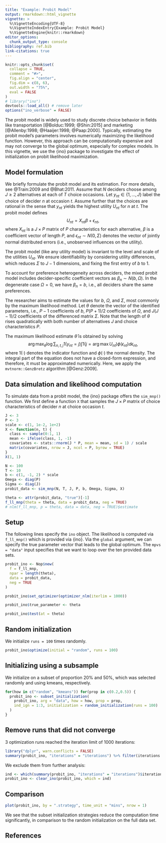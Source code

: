 ```yaml
---
title: "Example: Probit Model"
output: rmarkdown::html_vignette
vignette: >
  %\VignetteEncoding{UTF-8}
  %\VignetteIndexEntry{Example: Probit Model}
  %\VignetteEngine{knitr::rmarkdown}
editor_options: 
  chunk_output_type: console
bibliography: ref.bib
link-citations: true
---
```


```r
knitr::opts_chunk$set(
  collapse = TRUE,
  comment = "#>",
  fig.align = "center",
  fig.dim = c(8, 6), 
  out.width = "75%",
  eval = FALSE
)
# library("ino")
devtools::load_all() # remove later
options("ino_verbose" = FALSE)
```

The probit model is widely used to study discrete choice behavior in fields like transportation [@Bolduc:1999; @Shin:2015] and marketing [@Allenby:1998; @Haaijer:1998; @Paap:2000]. Typically, estimating the probit model's parameters involves numerically maximizing the likelihood function. However, this approach can be computationally expensive and may not converge to the global optimum, especially for complex models. In this vignette, we use the {ino} package to investigate the effect of initialization on probit likelihood maximization.

## Model formulation

We briefly formulate the probit model and its estimation. For more details, see @Train:2009 and @Bhat:2011. Assume that $N$ deciders choose among $J \geq 2$ alternatives at each of $T$ choice occasions. Let $y_{nt} \in \{1,\dots,J\}$ label the choice of decider $n$ at occasion $t$. Assume further that the choices are rational in the sense that $y_{nt}$ yields the highest utility $U_{nt}$ for $n$ at $t$. The probit model defines $$U_{nt} = X_{nt} \beta + \epsilon_{nt},$$ where $X_{nt}$ is a $J\times P$ matrix of $P$ characteristics for each alternative, $\beta$ is a coefficient vector of length $P$, and $\epsilon_{nt} \sim N(0,\Sigma)$ denotes the vector of jointly normal distributed errors (i.e., unobserved influences on the utility). 

The probit model (like any utility model) is invariant to the level and scale of the utilities $U_{nt}$. We ensure identifiability by considering utility differences, which reduces $\Sigma$ to $J-1$ dimensions, and fixing the first entry of $b$ to $1$.

To account for preference heterogeneity across deciders, the mixed probit model includes decider-specific coefficient vectors as $\beta_n \sim N(b, \Omega)$. In the degenerate case $\Omega = 0$, we have $\beta_n = b$, i.e., all deciders share the same preferences.
	
The researcher aims to estimate the values for $b$, $\Omega$, and $\Sigma$, most commonly by the maximum likelihood method. Let $\theta$ denote the vector of the identified parameters, i.e., $P-1$ coefficients of $b$, $P(P+1)/2$ coefficients of $\Omega$, and $J(J-1)/2$ coefficients of the differenced matrix $\Sigma$. Note that the length of $\theta$ rises quadratically with both number of alternatives $J$ and choice characteristics $P$. 

The maximum likelihood estimate $\hat{\theta}$ is obtained by solving $$\arg \max_\theta \log \sum_{n,t,j} 1(y_{nt} = j) \int 1(j = \arg \max U_{nt}) \phi(\epsilon_{nt}) d \epsilon_{nt},$$
where $1(\cdot)$ denotes the indicator function and $\phi(\cdot)$ the normal density. The integral part of the equation does not have a closed-form expression, and therefore, it must be approximated numerically. Here, we apply the `mvtnorm::GenzBretz` algorithm [@Genz:2009].

## Data simulation and likelihood computation

To simulate data from a probit model, the {ino} package offers the `sim_mnp()` function. We first define a function `X` that samples the $J\times P$ matrix of choice characteristics of decider $n$ at choice occasion $t$. 

```r
J <- 3
P <- 3
scale <- c(1, 1e-2, 1e+2)
X <- function(n, t) {
  class <- sample(0:1, 1)
  mean <- ifelse(class, 1, -1)
  covariates <- stats::rnorm(J * P, mean = mean, sd = 1) / scale
  matrix(covariates, nrow = J, ncol = P, byrow = TRUE)
}
X(1, 1)
```

```r
N <- 100
T <- 10
b <- c(1, -1, 2) * scale
Omega <- diag(P)
Sigma <- diag(J)
probit_data <- sim_mnp(N, T, J, P, b, Omega, Sigma, X)
```

```r
theta <- attr(probit_data, "true")[-1]
f_ll_mnp(theta = theta, data = probit_data, neg = TRUE)
# nlm(f_ll_mnp, p = theta, data = data, neg = TRUE)$estimate
```

## Setup

The following lines specify the `ino` object. The likelihood is computed via `f_ll_mnp()` which is provided via {ino}. Via the `global` argument, we can specify the true parameter vector that leads to the global optimum. The `mpvs = "data"` input specifies that we want to loop over the ten provided data sets.

```r
probit_ino <- Nop$new(
  f = f_ll_mnp,
  npar = length(theta),
  data = probit_data,
  neg = TRUE
)
```

```r
probit_ino$set_optimizer(optimizer_nlm(iterlim = 1000))
```

```r
probit_ino$true_parameter <- theta
```

```r
probit_ino$test(at = theta)
```

## Random initialization

We initialize `runs = 100` times randomly.

```r
probit_ino$optimize(initial = "random", runs = 100)
```

## Initializing using a subsample

We initialize on a subset of proportion 20\% and 50\%, which was selected randomly and using kmeans, respectively.

```r
for(how in c("random", "kmeans")) for(prop in c(0.2,0.5)) {
  probit_ino <- subset_initialization(
    probit_ino, arg = "data", how = how, prop = prop,
    ind_ign = 1:3, initialization = random_initialization(runs = 100)
  )
}
```

## Remove runs that did not converge

3 optimization runs reached the iteration limit of 1000 iterations:

```r
library("dplyr", warn.conflicts = FALSE)
summary(probit_ino, "iterations" = "iterations") %>% filter(iterations >= 1000)
```

We exclude them from further analysis:

```r
ind <- which(summary(probit_ino, "iterations" = "iterations")$iterations >= 1000)
probit_ino <- clear_ino(probit_ino, which = ind) 
```

## Comparison

```r
plot(probit_ino, by = ".strategy", time_unit = "mins", nrow = 1)
```

We see that the subset initialization strategies reduce the computation time significantly, in comparison to the random initialization on the full data set.
	
## References

